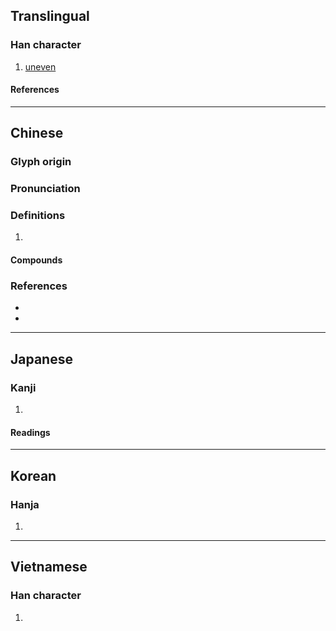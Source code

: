 {{character info}}
==Translingual==

===Han character===
{{Han char|rn=9|rad=人|as=09|sn=11|four=21294|canj=OYPD|ids=⿰亻柴}}

# [[uneven]]

====References====
{{Han ref|kx=0111.190|dkj=00883|dj=0237.160|hdz=10202.070|uh=5068}}

----

==Chinese==
{{zh-forms}}

===Glyph origin===
{{Han etym|祡}}
{{attention|zh|needs ltc, otc entries created}}

===Pronunciation===
{{zh-pron
|m=cī
|c=ci1,zi1
|mc=y
|oc=y
|cat=
}}

===Definitions===
{{zh-hanzi}}

# {{rfdef|zh}}

====Compounds====
{{zh-der|偨池|偨傂}}

===References===
* {{R:twedu|B00136}}
* {{R:yue:Hanzi}}

----

==Japanese==

===Kanji===
{{ja-kanji|grade=|rs=人09}}

# {{rfdef|ja|sort=人09}}

====Readings====
{{ja-readings
|on=し
|kun=そろわない
}}

----

==Korean==

===Hanja===
{{ko-hanja|치}}

# {{rfdef|ko|sort=人09}}

----

==Vietnamese==

===Han character===
{{vi-readings|reading=[[thày]]|rs=人09}}

# {{rfdef|vi|sort=人09}}